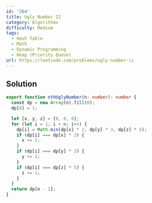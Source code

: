 ```yaml
---
id: '264'
title: Ugly Number II
category: Algorithms
difficulty: Medium
tags:
  - Hash Table
  - Math
  - Dynamic Programming
  - Heap (Priority Queue)
url: https://leetcode.com/problems/ugly-number-ii
---
```


## Solution

```typescript filename="solution.ts" copy
export function nthUglyNumber(n: number): number {
  const dp = new Array(n).fill(0);
  dp[0] = 1;

  let [x, y, z] = [0, 0, 0];
  for (let i = 1; i < n; i++) {
    dp[i] = Math.min(dp[x] * 2, dp[y] * 3, dp[z] * 5);
    if (dp[i] === dp[x] * 2) {
      x += 1;
    }
    if (dp[i] === dp[y] * 3) {
      y += 1;
    }
    if (dp[i] === dp[z] * 5) {
      z += 1;
    }
  }
  return dp[n - 1];
}
```
